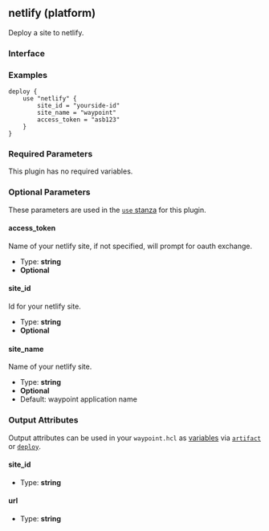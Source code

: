 ## netlify (platform)

Deploy a site to netlify.

### Interface

### Examples

```hcl
deploy {
	use "netlify" {
		site_id = "yourside-id"
		site_name = "waypoint"
		access_token = "asb123"
	}
}
```

### Required Parameters

This plugin has no required variables.

### Optional Parameters

These parameters are used in the [`use` stanza](/docs/waypoint-hcl/use) for this plugin.

#### access_token

Name of your netlify site, if not specified, will prompt for oauth exchange.

- Type: **string**
- **Optional**

#### site_id

Id for your netlify site.

- Type: **string**
- **Optional**

#### site_name

Name of your netlify site.

- Type: **string**
- **Optional**
- Default: waypoint application name

### Output Attributes

Output attributes can be used in your `waypoint.hcl` as [variables](/docs/waypoint-hcl/variables) via [`artifact`](/docs/waypoint-hcl/variables/artifact) or [`deploy`](/docs/waypoint-hcl/variables/deploy).

#### site_id

- Type: **string**

#### url

- Type: **string**
